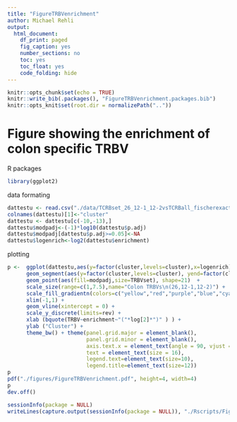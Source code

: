 ```yaml
---
title: "FigureTRBVenrichment"
author: Michael Rehli
output: 
  html_document:
    df_print: paged
    fig_caption: yes
    number_sections: no
    toc: yes
    toc_float: yes
    code_folding: hide
---
```


```r
knitr::opts_chunk$set(echo = TRUE)
knitr::write_bib(.packages(), "FigureTRBVenrichment.packages.bib")
knitr::opts_knit$set(root.dir = normalizePath(".."))
```

# Figure showing the enrichment of colon specific TRBV

R packages

```r
library(ggplot2)
```

data formating 

```r
dattestu <- read.csv("./data/TCRBset_26_12-1_12-2vsTCRBall_fischerexact_two.sided01_11_2021.csv", header=TRUE)
colnames(dattestu)[1]<-"cluster"
dattestu <- dattestu[c(-10,-13),]
dattestu$modpadj<-(-1)*log10(dattestu$p.adj)
dattestu$modpadj[dattestu$p.adj>=0.05]<-NA
dattestu$logenrich<-log2(dattestu$enrichment)
```

plotting

```r

p <-  ggplot(dattestu,aes(y=factor(cluster,levels=cluster),x=logenrich)) +
      geom_segment(aes(y=factor(cluster,levels=cluster), yend=factor(cluster,levels=cluster), x=0, xend=logenrich), color="grey") +
      geom_point(aes(fill=modpadj,size=TRBVset), shape=21)  + 
      scale_size(range=c(1,7.5),name="Colon TRBVs\n(26,12-1,12-2)") +
      scale_fill_gradientn(colors=c("yellow","red","purple","blue","cyan"),na.value="grey",name=expression(-log[10]~"("*italic(P)[adj.]*")")) +
      xlim(-1,1) +
      geom_vline(xintercept = 0) +
      scale_y_discrete(limits=rev) +
      xlab (bquote(TRBV~enrichment~"("*log[2]*")" ) ) +
      ylab ("Cluster") +
      theme_bw() + theme(panel.grid.major = element_blank(), 
                         panel.grid.minor = element_blank(), 
                         axis.text.x = element_text(angle = 90, vjust = 0.5, hjust=1), 
                         text = element_text(size = 16),  
                         legend.text=element_text(size=10),
                         legend.title=element_text(size=12))
p
pdf("./figures/FigureTRBVenrichment.pdf", height=4, width=4)
p
dev.off()

```

```r
sessionInfo(package = NULL)
writeLines(capture.output(sessionInfo(package = NULL)), "./Rscripts/FigureTRBVenrichment_SessionInfo.txt")
```

